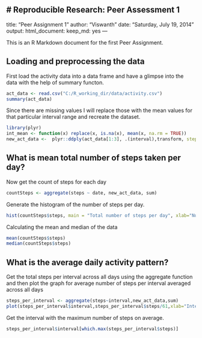# Reproducible Research: Peer Assessment 1
---
title: "Peer Assignment 1"
author: "Viswanth"
date: "Saturday, July 19, 2014"
output:
  html_document:
    keep_md: yes
---

This is an R Markdown document for the first Peer Assignment.

## Loading and preprocessing the data

First load the activity data into a data frame and have a glimpse into the data with the help of summary functon. 

```r
act_data <- read.csv("C:/R_working_dir/data/activity.csv")
summary(act_data)
```

Since there are missing values I will replace those with the mean values for that particular interval range and recreate the dataset.

```r
library(plyr)
int_mean <- function(x) replace(x, is.na(x), mean(x, na.rm = TRUE))
new_act_data <-  plyr::ddply(act_data[1:3], .(interval),transform, steps = int_mean(steps),date = date,interval=interval) 
```

## What is mean total number of steps taken per day?

Now get the count of steps for each day
```r
countSteps <- aggregate(steps ~ date, new_act_data, sum)
```

Generate the histogram of the number of steps per day.
```r
hist(countSteps$steps, main = "Total number of steps per day", xlab="Number of steps")
```

Calculating the mean and median of the data
```r
mean(countSteps$steps)
median(countSteps$steps)
```

## What is the average daily activity pattern?

Get the total steps per interval across all days using the aggregate function and then plot the graph for average number of steps per interval averaged across all days

```r
steps_per_interval <- aggregate(steps~interval,new_act_data,sum)
plot(steps_per_interval$interval,steps_per_interval$steps/61,xlab="Intervals",ylab="Average Steps", type="l")
```

Get the interval with the maximum number of steps on average.
```r
steps_per_interval$interval[which.max(steps_per_interval$steps)]
```
